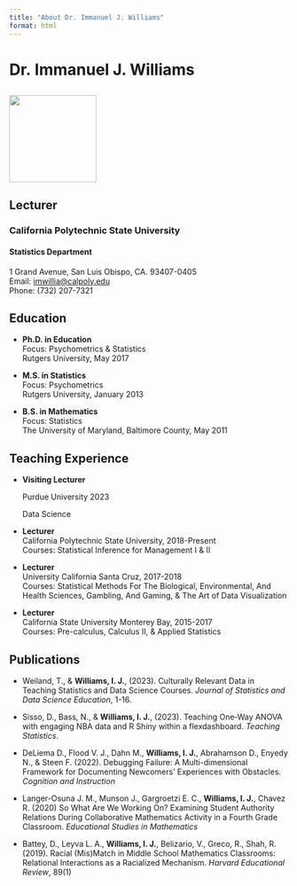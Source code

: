 ```yaml
---
title: "About Dr. Immanuel J. Williams"
format: html
---
```


# Dr. Immanuel J. Williams

## ![](images/GATO365-24.jpg){width="157"}

## Lecturer

### California Polytechnic State University

#### Statistics Department

1 Grand Avenue, San Luis Obispo, CA. 93407-0405\
Email: [imwillia\@calpoly.edu](mailto:imwillia@calpoly.edu)\
Phone: (732) 207-7321

## Education

-   **Ph.D. in Education**\
    Focus: Psychometrics & Statistics\
    Rutgers University, May 2017

-   **M.S. in Statistics**\
    Focus: Psychometrics\
    Rutgers University, January 2013

-   **B.S. in Mathematics**\
    Focus: Statistics\
    The University of Maryland, Baltimore County, May 2011

## Teaching Experience

-   **Visiting Lecturer**

    Purdue University 2023

    Data Science

-   **Lecturer**\
    California Polytechnic State University, 2018-Present\
    Courses: Statistical Inference for Management I & II

-   **Lecturer**\
    University California Santa Cruz, 2017-2018\
    Courses: Statistical Methods For The Biological, Environmental, And Health Sciences, Gambling, And Gaming, & The Art of Data Visualization

-   **Lecturer**\
    California State University Monterey Bay, 2015-2017\
    Courses: Pre-calculus, Calculus II, & Applied Statistics

## Publications

- Weiland, T., & **Williams, I. J.**, (2023). Culturally Relevant Data in Teaching Statistics and Data  Science Courses. *Journal of Statistics and Data Science Education*, 1-16.

- Sisso, D., Bass, N., & **Williams, I. J.**, (2023). Teaching One‐Way ANOVA with engaging NBA data  and R Shiny within a flexdashboard. *Teaching Statistics*.

- DeLiema D., Flood V. J., Dahn M., **Williams, I. J.**, Abrahamson D., Enyedy N., & Steen F.  (2022). Debugging Failure: A Multi-dimensional Framework for Documenting Newcomers’ Experiences with Obstacles. *Cognition and Instruction*

- Langer-Osuna J. M., Munson J., Gargroetzi E. C., **Williams, I. J.**, Chavez R. (2020) So  What Are We Working On?  Examining Student Authority Relations During Collaborative Mathematics Activity in a Fourth Grade Classroom. *Educational Studies in Mathematics*

- Battey, D., Leyva L. A., **Williams, I. J.**, Belizario, V., Greco, R., Shah, R. (2019). Racial (Mis)Match  in Middle School Mathematics Classrooms: Relational Interactions as a Racialized Mechanism. *Harvard Educational Review*, 89(1)
